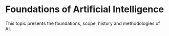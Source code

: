 # Foundations of Artificial Intelligence

This topic presents the foundations, scope, history and methodologies of AI.
